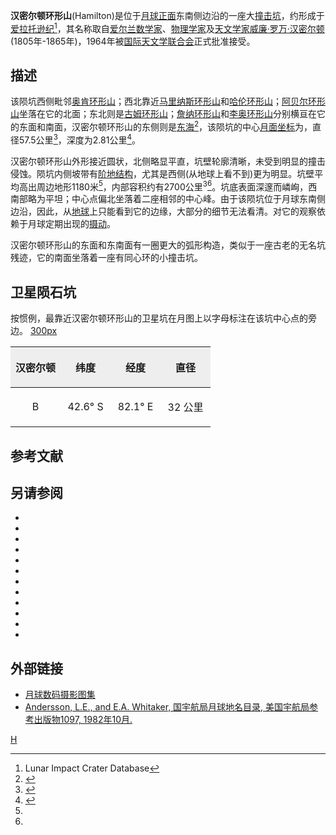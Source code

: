{{lunar crater data|
 image = Hamilton lunar crater LROC.jpg|240px|
 caption = [[月球勘测轨道飞行器|月球勘测轨道飞行器]]拍摄|
 latitude=42.77|
 N_or_S=S|
 longitude=84.41|
 E_or_W=E|
 diameter=57.5公里|
 depth=2.81公里|
 colong=279|
 eponym=[[威廉·哈密顿|威廉·罗·汉密尔顿]]}}
'''汉密尔顿环形山'''(Hamilton)是位于[[月球正面|月球正面]]东南侧边沿的一座大[[撞击坑|撞击坑]]，约形成于[[爱拉托逊纪|爱拉托逊纪]]<ref name=LICD>Lunar Impact Crater Database</ref>，其名称取自[[爱尔兰|爱尔兰]][[数学家|数学家]]、[[物理学家|物理学家]]及[[天文学家|天文学家]][[威廉·哈密顿|威廉·罗万·汉密尔顿]](1805年-1865年)，1964年被[[国际天文学联合会|国际天文学联合会]]正式批准接受。

==描述==
该陨坑西侧毗邻[[奥肯环形山|奥肯环形山]]；西北靠近[[马里纳斯环形山|马里纳斯环形山]]和[[哈伦环形山|哈伦环形山]]；[[阿贝尔环形山|阿贝尔环形山]]坐落在它的北面；东北则是[[古姆环形山|古姆环形山]]；[[詹纳环形山|詹纳环形山]]和[[李奥环形山|李奥环形山]]分别横亘在它的东面和南面，汉密尔顿环形山的东侧则是[[东方海|东海]]<ref>{{Cite web |url=http://planetarynames.wr.usgs.gov/images/Lunar/lac_116_wac.pdf |title=Crater Hamilton on LAC-116 map |access-date=2016-07-30 |archive-date=2020-10-19 |archive-url=https://web.archive.org/web/20201019164233/https://planetarynames.wr.usgs.gov/images/Lunar/lac_116_wac.pdf |dead-url=no }}</ref>，该陨坑的中心[[月面坐标|月面坐标]]为{{Coord|42.77|S|84.41|E|globe:Moon|nogoogle=1|noosm=1}}，直径57.5公里<ref name="IAU">{{Cite web |url=http://planetarynames.wr.usgs.gov/Feature/2339 |title=Directory of the International Astronomical Union |access-date=2016-07-30 |archive-date=2020-02-02 |archive-url=https://web.archive.org/web/20200202072553/https://planetarynames.wr.usgs.gov/Feature/2339 |dead-url=no }}</ref>，深度为2.81公里<ref>{{Cite web |url=http://fisherka.csolutionshosting.net/astronote/plan/craterdepth/html/CraterDepthFeatureNameWestfall.html |title=John E. Westfall's Atlas of the Lunar Terminator, Cambridge Univ. Press (2000) |accessdate=2016-07-30 |archive-date=2014-12-18 |archive-url=https://archive.today/20141218234310/http://fisherka.csolutionshosting.net/astronote/plan/craterdepth/html/CraterDepthFeatureNameWestfall.html |dead-url=yes }}</ref>。

汉密尔顿环形山外形接近圆状，北侧略显平直，坑壁轮廓清晰，未受到明显的撞击侵蚀。陨坑内侧坡带有[[wiktionary:terrace|阶地结构]]，尤其是西侧(从地球上看不到)更为明显。坑壁平均高出周边地形1180米<ref name="LICD"/>，内部容积约有2700公里<sup>3</sup><ref name="LICD"/>。坑底表面深邃而嶙峋，西南部略为平坦；中心点偏北坐落着二座相邻的中心峰。由于该陨坑位于月球东南侧边沿，因此，从[[地球|地球]]上只能看到它的边缘，大部分的细节无法看清。对它的观察依赖于月球定期出现的[[天平动|摄动]]。

汉密尔顿环形山的东面和东南面有一圈更大的弧形构造，类似于一座古老的无名坑残迹，它的南面坐落着一座有同心环的小撞击坑。

==卫星陨石坑==
按惯例，最靠近汉密尔顿环形山的卫星坑在月图上以字母标注在该坑中心点的旁边。
[[image:Hamilton_sattelite_craters_map.jpg|300px]]

{| class="wikitable"
!width="25%" style="background:#eeeeee;" |汉密尔顿
!width="25%" style="background:#eeeeee;" |纬度
!width="25%" style="background:#eeeeee;" |经度
!width="25%" style="background:#eeeeee;" |直径
|-
|align="center"|B
|align="center"|42.6° S
|align="center"|82.1° E
|align="center"|32 公里
|}{{clear}}

==参考文献==
{{reflist}}

==另请参阅==
{{refbegin}}
* {{cite book
  | last1 = Andersson
  | first1 = L. E.
  | last2 = Whitaker
  | first2 = E. A.
  | authorlink2 = Ewen Whitaker
  | date = 1982
  | title = [[NASA|NASA]] Catalogue of Lunar Nomenclature
  | publisher = NASA RP-1097
  | ref = harv
  }}
* {{cite web
  | last = Blue
  | first = Jennifer
  | date = July 25, 2007
  | title = Gazetteer of Planetary Nomenclature
  | publisher = [[United_States_Geological_Survey|USGS]]
  | url = http://planetarynames.wr.usgs.gov/
  | accessdate = 2007-08-05
  | ref = harv
  | archive-date = 2012-04-08
  | archive-url = https://www.webcitation.org/66mXDr4G9?url=http://planetarynames.wr.usgs.gov/
  | dead-url = no
  }}
* {{cite book
  | last1 = Bussey
  | first1 = B.
  | authorlink1 = Ben Bussey
  | last2 = Spudis
  | first2 = P.
  | authorlink2 = Paul Spudis
  | date = 2004
  | title = The Clementine Atlas of the Moon
  | publisher = Cambridge University Press
  | location = New York
  | isbn = 978-0-521-81528-4
  | ref = harv
  }}
* {{cite book
  | last1 = Cocks
  | first1 = Elijah E.
  | last2 = Cocks
  | first2 = Josiah C.
  | date = 1995
  | title = Who's Who on the Moon: A Biographical Dictionary of Lunar Nomenclature
  | url = https://archive.org/details/isbn_9780936389271
  | publisher = Tudor Publishers
  | isbn = 978-0-936389-27-1
  | ref = harv
  }}
* {{cite web
  | last = McDowell
  | first = Jonathan
  | date = July 15, 2007
  | url = http://host.planet4589.org/astro/lunar/
  | title = Lunar Nomenclature
  | publisher = Jonathan's Space Report
  | accessdate = 2007-10-24
  | ref = harv
  | archive-date = 2012-05-26
  | archive-url = https://www.webcitation.org/67wcYNfK3?url=http://host.planet4589.org/astro/lunar/
  | dead-url = no
  }}
* {{cite journal| last1 = Menzel| first1 = D. H.| last2 = Minnaert| first2 = M.| last3 = Levin| first3 = B.| last4 = Dollfus| first4 = A.| last5 = Bell| first5 = B.| title = Report on Lunar Nomenclature by the Working Group of Commission 17 of the IAU| doi = 10.1007/BF00171763| journal = Space Science Reviews| volume = 12| issue = 2| pages = 136–186| date = 1971| bibcode = 1971SSRv...12..136M| ref = harv}}
* {{cite book
  | first = Patrick
  | last = Moore
  | authorlink = Patrick Moore
  | date = 2001
  | title = On the Moon
  | url = https://archive.org/details/patrickmooreonmo00patr
  | publisher = Sterling Publishing Co.
  | isbn = 978-0-304-35469-6
  | ref = harv
  }}
* {{cite book
  | first = Fred W.
  | last = Price
  | date = 1988
  | title = The Moon Observer's Handbook
  | publisher = Cambridge University Press
  | isbn = 978-0-521-33500-3
  | ref = harv
  }}
* {{cite book
  | last = Rükl
  | first = Antonín
  | authorlink = Antonín Rükl
  | date = 1990
  | title = Atlas of the Moon
  | publisher = Kalmbach Books
  | isbn = 978-0-913135-17-4
  | ref = harv
  }}
* {{cite book
  | last = Webb
  | first = Rev. T. W.
  | authorlink = Thomas William Webb
  | date = 1962
  | title = Celestial Objects for Common Telescopes
  | url = https://archive.org/details/celestialobjects00webb
  | edition = 6th revised
  | publisher = Dover
  | isbn = 978-0-486-20917-3
  | ref = harv
  }}
* {{cite book
  | first = Ewen A.
  | last = Whitaker
  | authorlink = Ewen Whitaker
  | date = 1999
  | title = Mapping and Naming the Moon
  | publisher = Cambridge University Press
  | isbn = 978-0-521-62248-6
  | ref = harv
  }}
* {{cite book
  | first = Peter T.
  | last = Wlasuk
  | date = 2000
  | title = Observing the Moon
  | publisher = Springer
  | isbn = 978-1-85233-193-1
  | ref = harv
 }}
{{refend}}

==外部链接==
* [http://www.lpi.usra.edu/resources/lunar_orbiter/bin/srch_nam.shtml?Hamilton%7C0 月球数码摄影图集] {{Wayback|url=http://www.lpi.usra.edu/resources/lunar_orbiter/bin/srch_nam.shtml?Hamilton%7C0 |date=20201127015552 }}
* [http://planet4589.org/astro/lunar/RP-1097.pdf Andersson, L.E., and E.A. Whitaker, 国宇航局月球地名目录, 美国宇航局参考出版物1097, 1982年10月.] {{Wayback|url=http://planet4589.org/astro/lunar/RP-1097.pdf |date=20141006125838 }}

[[Category:月球环形山|H]]
{{月球環形山 (G-K)}}